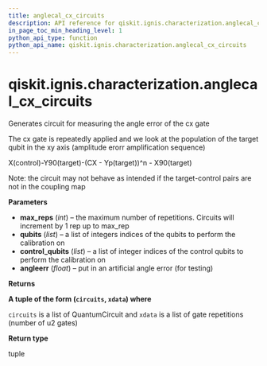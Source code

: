 ```yaml
---
title: anglecal_cx_circuits
description: API reference for qiskit.ignis.characterization.anglecal_cx_circuits
in_page_toc_min_heading_level: 1
python_api_type: function
python_api_name: qiskit.ignis.characterization.anglecal_cx_circuits
---
```


<span id="qiskit-ignis-characterization-anglecal-cx-circuits" />

# qiskit.ignis.characterization.anglecal\_cx\_circuits

<Function id="qiskit.ignis.characterization.anglecal_cx_circuits" isDedicatedPage={true} github="https://github.com/qiskit-community/qiskit-ignis/tree/stable/0.6/qiskit/ignis/characterization/gates/circuits.py" signature="anglecal_cx_circuits(max_reps, qubits, control_qubits, angleerr=0.0)">
  Generates circuit for measuring the angle error of the cx gate

  The cx gate is repeatedly applied and we look at the population of the target qubit in the xy axis (amplitude erorr amplification sequence)

  X(control)-Y90(target)-(CX - Yp(target))^n - X90(target)

  Note: the circuit may not behave as intended if the target-control pairs are not in the coupling map

  **Parameters**

  *   **max\_reps** (*int*) – the maximum number of repetitions. Circuits will increment by 1 rep up to max\_rep
  *   **qubits** (*list*) – a list of integers indices of the qubits to perform the calibration on
  *   **control\_qubits** (*list*) – a list of integer indices of the control qubits to perform the calibration on
  *   **angleerr** (*float*) – put in an artificial angle error (for testing)

  **Returns**

  **A tuple of the form (`circuits`, `xdata`) where**

  `circuits` is a list of QuantumCircuit and `xdata` is a list of gate repetitions (number of u2 gates)

  **Return type**

  tuple
</Function>

